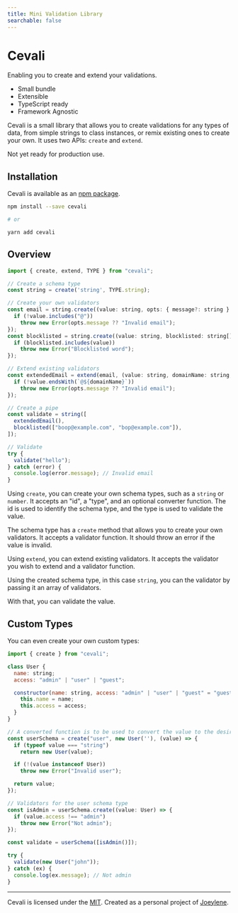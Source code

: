 ```yaml
---
title: Mini Validation Library
searchable: false
---
```



<h1 className="mt-8 text-6xl text-center font-bold tracking-tight text-slate-900 dark:text-slate-100">Cevali</h1>

<p className="my-4 text-xl text-center text-slate-600 dark:text-slate-400">Enabling you to create and extend your validations.</p>

<ul className="my-10 flex justify-between gap-2 text-lg text-slate-900 dark:text-slate-100">
  <li className="flex items-center gap-2"><IconFeather className="h-6 w-6" aria-hidden="true" /> Small bundle</li>
  <li className="flex items-center gap-2"><IconArrowAutofitWidth className="h-6 w-6" aria-hidden="true" /> Extensible</li>
  <li className="flex items-center gap-2"><IconCubeSend className="h-6 w-6" aria-hidden="true" /> TypeScript ready</li>
  <li className="flex items-center gap-2"><IconAtom2 className="h-6 w-6" aria-hidden="true" /> Framework Agnostic</li>
</ul>

Cevali is a small library that allows you to create validations for any types of data, from simple strings to class instances, or remix existing ones to create your own. It uses two APIs: `create` and `extend`.

<Callout type="warning" emoji="⚠️">
  Not yet ready for production use.
</Callout>

## Installation

Cevali is available as an [npm package](https://www.npmjs.com/package/cevali).

```bash
npm install --save cevali

# or

yarn add cevali
```

## Overview

```js
import { create, extend, TYPE } from "cevali";

// Create a schema type
const string = create('string', TYPE.string);

// Create your own validators
const email = string.create((value: string, opts: { message?: string } = {}) => {
  if (!value.includes("@"))
    throw new Error(opts.message ?? "Invalid email");
});
const blocklisted = string.create((value: string, blocklisted: string[]) => {
  if (blocklisted.includes(value))
    throw new Error("Blocklisted word");
});

// Extend existing validators
const extendedEmail = extend(email, (value: string, domainName: string, opts: { message?: string } = {}) => {
  if (!value.endsWith(`@${domainName}`))
    throw new Error(opts.message ?? "Invalid email");
});

// Create a pipe
const validate = string([
  extendedEmail(),
  blocklisted(["boop@example.com", "bop@example.com"]),
]);

// Validate
try {
  validate("hello");
} catch (error) {
  console.log(error.message); // Invalid email
}
```

Using `create`, you can create your own schema types, such as a `string` or `number`. It accepts an "id", a "type", and an optional converter function. The id is used to identify the schema type, and the type is used to validate the value.

The schema type has a `create` method that allows you to create your own validators. It accepts a validator function. It should throw an error if the value is invalid.

Using `extend`, you can extend existing validators. It accepts the validator you wish to extend and a validator function.

Using the created schema type, in this case `string`, you can the validator by passing it an array of validators.

With that, you can validate the value.

## Custom Types

You can even create your own custom types:

```js
import { create } from "cevali";

class User {
  name: string;
  access: "admin" | "user" | "guest";

  constructor(name: string, access: "admin" | "user" | "guest" = "guest") {
    this.name = name;
    this.access = access;
  }
}

// A converted function is to be used to convert the value to the desired type.
const userSchema = create("user", new User(''), (value) => {
  if (typeof value === "string")
    return new User(value);

  if (!(value instanceof User))
    throw new Error("Invalid user");

  return value;
});

// Validators for the user schema type
const isAdmin = userSchema.create((value: User) => {
  if (value.access !== "admin")
    throw new Error("Not admin");
});

const validate = userSchema([isAdmin()]);

try {
  validate(new User("john"));
} catch (ex) {
  console.log(ex.message); // Not admin
}
```

---

Cevali is licensed under the [MIT](https://github.com/jorenrui/cevali/blob/main/lib/LICENSE). Created as a personal project of [Joeylene](https://github.com/jorenrui).
